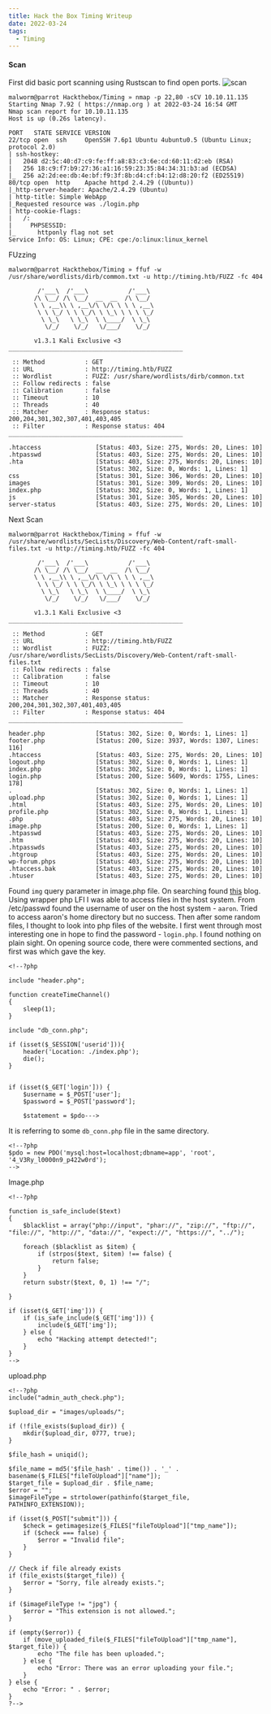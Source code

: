 ```yaml
---
title: Hack the Box Timing Writeup
date: 2022-03-24
tags:
  - Timing
---
```



#### Scan

First did basic port scanning using Rustscan to find open ports.
![scan](./rust-scan.png)

```
malworm@parrot Hackthebox/Timing » nmap -p 22,80 -sCV 10.10.11.135
Starting Nmap 7.92 ( https://nmap.org ) at 2022-03-24 16:54 GMT
Nmap scan report for 10.10.11.135
Host is up (0.26s latency).

PORT   STATE SERVICE VERSION
22/tcp open  ssh     OpenSSH 7.6p1 Ubuntu 4ubuntu0.5 (Ubuntu Linux; protocol 2.0)
| ssh-hostkey: 
|   2048 d2:5c:40:d7:c9:fe:ff:a8:83:c3:6e:cd:60:11:d2:eb (RSA)
|   256 18:c9:f7:b9:27:36:a1:16:59:23:35:84:34:31:b3:ad (ECDSA)
|_  256 a2:2d:ee:db:4e:bf:f9:3f:8b:d4:cf:b4:12:d8:20:f2 (ED25519)
80/tcp open  http    Apache httpd 2.4.29 ((Ubuntu))
|_http-server-header: Apache/2.4.29 (Ubuntu)
| http-title: Simple WebApp
|_Requested resource was ./login.php
| http-cookie-flags: 
|   /: 
|     PHPSESSID: 
|_      httponly flag not set
Service Info: OS: Linux; CPE: cpe:/o:linux:linux_kernel

```

FUzzing

```
malworm@parrot Hackthebox/Timing » ffuf -w /usr/share/wordlists/dirb/common.txt -u http://timing.htb/FUZZ -fc 404

        /'___\  /'___\           /'___\       
       /\ \__/ /\ \__/  __  __  /\ \__/       
       \ \ ,__\\ \ ,__\/\ \/\ \ \ \ ,__\      
        \ \ \_/ \ \ \_/\ \ \_\ \ \ \ \_/      
         \ \_\   \ \_\  \ \____/  \ \_\       
          \/_/    \/_/   \/___/    \/_/       

       v1.3.1 Kali Exclusive <3
________________________________________________

 :: Method           : GET
 :: URL              : http://timing.htb/FUZZ
 :: Wordlist         : FUZZ: /usr/share/wordlists/dirb/common.txt
 :: Follow redirects : false
 :: Calibration      : false
 :: Timeout          : 10
 :: Threads          : 40
 :: Matcher          : Response status: 200,204,301,302,307,401,403,405
 :: Filter           : Response status: 404
________________________________________________

.htaccess               [Status: 403, Size: 275, Words: 20, Lines: 10]
.htpasswd               [Status: 403, Size: 275, Words: 20, Lines: 10]
.hta                    [Status: 403, Size: 275, Words: 20, Lines: 10]
                        [Status: 302, Size: 0, Words: 1, Lines: 1]
css                     [Status: 301, Size: 306, Words: 20, Lines: 10]
images                  [Status: 301, Size: 309, Words: 20, Lines: 10]
index.php               [Status: 302, Size: 0, Words: 1, Lines: 1]
js                      [Status: 301, Size: 305, Words: 20, Lines: 10]
server-status           [Status: 403, Size: 275, Words: 20, Lines: 10]
```
Next Scan

```
malworm@parrot Hackthebox/Timing » ffuf -w /usr/share/wordlists/SecLists/Discovery/Web-Content/raft-small-files.txt -u http://timing.htb/FUZZ -fc 404 

        /'___\  /'___\           /'___\       
       /\ \__/ /\ \__/  __  __  /\ \__/       
       \ \ ,__\\ \ ,__\/\ \/\ \ \ \ ,__\      
        \ \ \_/ \ \ \_/\ \ \_\ \ \ \ \_/      
         \ \_\   \ \_\  \ \____/  \ \_\       
          \/_/    \/_/   \/___/    \/_/       

       v1.3.1 Kali Exclusive <3
________________________________________________

 :: Method           : GET
 :: URL              : http://timing.htb/FUZZ
 :: Wordlist         : FUZZ: /usr/share/wordlists/SecLists/Discovery/Web-Content/raft-small-files.txt
 :: Follow redirects : false
 :: Calibration      : false
 :: Timeout          : 10
 :: Threads          : 40
 :: Matcher          : Response status: 200,204,301,302,307,401,403,405
 :: Filter           : Response status: 404
________________________________________________

header.php              [Status: 302, Size: 0, Words: 1, Lines: 1]
footer.php              [Status: 200, Size: 3937, Words: 1307, Lines: 116]
.htaccess               [Status: 403, Size: 275, Words: 20, Lines: 10]
logout.php              [Status: 302, Size: 0, Words: 1, Lines: 1]
index.php               [Status: 302, Size: 0, Words: 1, Lines: 1]
login.php               [Status: 200, Size: 5609, Words: 1755, Lines: 178]
.                       [Status: 302, Size: 0, Words: 1, Lines: 1]
upload.php              [Status: 302, Size: 0, Words: 1, Lines: 1]
.html                   [Status: 403, Size: 275, Words: 20, Lines: 10]
profile.php             [Status: 302, Size: 0, Words: 1, Lines: 1]
.php                    [Status: 403, Size: 275, Words: 20, Lines: 10]
image.php               [Status: 200, Size: 0, Words: 1, Lines: 1]
.htpasswd               [Status: 403, Size: 275, Words: 20, Lines: 10]
.htm                    [Status: 403, Size: 275, Words: 20, Lines: 10]
.htpasswds              [Status: 403, Size: 275, Words: 20, Lines: 10]
.htgroup                [Status: 403, Size: 275, Words: 20, Lines: 10]
wp-forum.phps           [Status: 403, Size: 275, Words: 20, Lines: 10]
.htaccess.bak           [Status: 403, Size: 275, Words: 20, Lines: 10]
.htuser                 [Status: 403, Size: 275, Words: 20, Lines: 10]
```

Found ```img``` query parameter in image.php file. On searching found [this](https://0xffsec.com/handbook/web-applications/file-inclusion-and-path-traversal/) blog. Using wrapper php LFI I was able to access files in the host system. 
From /etc/passwd found the username of user on the host system - ```aaron```.
Tried to access aaron's home directory but no success. Then after some random files, I thought to look into php files of the website. I first went through most interesting one in hope to find the password - ```login.php```. I found nothing on plain sight. On opening source code, there were commented sections, and first was which gave the key. 

```
<!--?php

include "header.php";

function createTimeChannel()
{
    sleep(1);
}

include "db_conn.php";

if (isset($_SESSION['userid'])){
    header('Location: ./index.php');
    die();
}


if (isset($_GET['login'])) {
    $username = $_POST['user'];
    $password = $_POST['password'];

    $statement = $pdo--->

```
It is referring to some ```db_conn.php``` file in the same directory. 
```
<!--?php
$pdo = new PDO('mysql:host=localhost;dbname=app', 'root', '4_V3Ry_l0000n9_p422w0rd');
-->
```
Image.php
```
<!--?php

function is_safe_include($text)
{
    $blacklist = array("php://input", "phar://", "zip://", "ftp://", "file://", "http://", "data://", "expect://", "https://", "../");

    foreach ($blacklist as $item) {
        if (strpos($text, $item) !== false) {
            return false;
        }
    }
    return substr($text, 0, 1) !== "/";

}

if (isset($_GET['img'])) {
    if (is_safe_include($_GET['img'])) {
        include($_GET['img']);
    } else {
        echo "Hacking attempt detected!";
    }
}
-->
```
upload.php
```
<!--?php
include("admin_auth_check.php");

$upload_dir = "images/uploads/";

if (!file_exists($upload_dir)) {
    mkdir($upload_dir, 0777, true);
}

$file_hash = uniqid();

$file_name = md5('$file_hash' . time()) . '_' . basename($_FILES["fileToUpload"]["name"]);
$target_file = $upload_dir . $file_name;
$error = "";
$imageFileType = strtolower(pathinfo($target_file, PATHINFO_EXTENSION));

if (isset($_POST["submit"])) {
    $check = getimagesize($_FILES["fileToUpload"]["tmp_name"]);
    if ($check === false) {
        $error = "Invalid file";
    }
}

// Check if file already exists
if (file_exists($target_file)) {
    $error = "Sorry, file already exists.";
}

if ($imageFileType != "jpg") {
    $error = "This extension is not allowed.";
}

if (empty($error)) {
    if (move_uploaded_file($_FILES["fileToUpload"]["tmp_name"], $target_file)) {
        echo "The file has been uploaded.";
    } else {
        echo "Error: There was an error uploading your file.";
    }
} else {
    echo "Error: " . $error;
}
?-->
```



